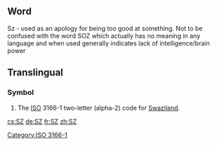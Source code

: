 {{also|.sz}}
==Word==

Sz - used as an apology for being too good at something. Not to be confused with the word SOZ which actually has no meaning in any language and when used generally indicates lack of intelligence/brain power

==Translingual==

===Symbol===
{{head|mul|symbol}}
# The [[ISO]] 3166-1 two-letter (alpha-2) code for [[Swaziland]].

[[Category:ISO 3166-1]]

[[cs:SZ]]
[[de:SZ]]
[[fr:SZ]]
[[zh:SZ]]